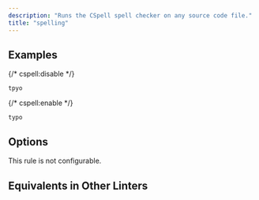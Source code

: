 ```yaml
---
description: "Runs the CSpell spell checker on any source code file."
title: "spelling"
---
```



<RuleSummary plugin="cspell" rule="spelling" />

## Examples

<Tabs>
<TabItem label="❌ Incorrect">

{/* cspell:disable */}

```text
tpyo
```

{/* cspell:enable */}

</TabItem>
<TabItem label="✅ Correct">

```text
typo
```

</TabItem>
</Tabs>

## Options

This rule is not configurable.

## Equivalents in Other Linters

<RuleEquivalents pluginId="cspell" ruleId="spelling" />
